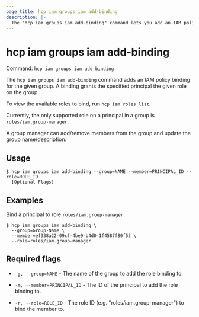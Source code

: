 ```yaml
---
page_title: hcp iam groups iam add-binding
description: |-
  The "hcp iam groups iam add-binding" command lets you add an IAM policy binding for a group.
---
```


# hcp iam groups iam add-binding

Command: `hcp iam groups iam add-binding` 

The `hcp iam groups iam add-binding` command adds an IAM policy binding for the
given group. A binding grants the specified principal the given role on the
group.

To view the available roles to bind, run `hcp iam roles list`.

Currently, the only supported role on a principal in a group is
`roles/iam.group-manager`.

A group manager can add/remove members from the group and update the group
name/description.

## Usage

```shell-session
$ hcp iam groups iam add-binding --group=NAME --member=PRINCIPAL_ID --role=ROLE_ID
  [Optional Flags]
```

## Examples

Bind a principal to role `roles/iam.group-manager`:

```shell-session
$ hcp iam groups iam add-binding \
  --group=Group-Name \
  --member=ef938a22-09cf-4be9-b4d0-1f4587f80f53 \
  --role=roles/iam.group-manager
```

## Required flags

- `-g, --group=NAME` - The name of the group to add the role binding to.

- `-m, --member=PRINCIPAL_ID` - The ID of the principal to add the role binding to.

- `-r, --role=ROLE_ID` - The role ID (e.g. "roles/iam.group-manager") to bind the member to.

